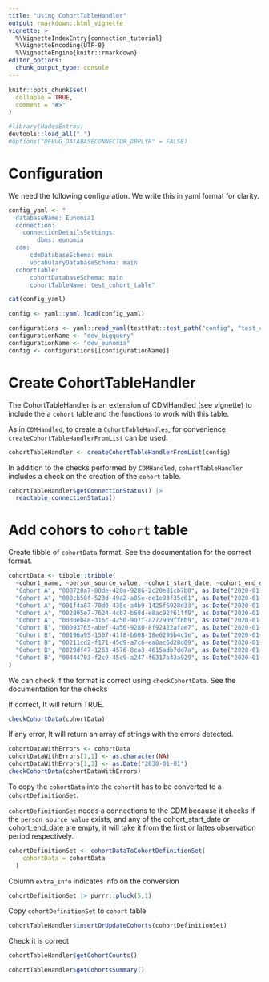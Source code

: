 ```yaml
---
title: "Using CohortTableHandler"
output: rmarkdown::html_vignette
vignette: >
  %\VignetteIndexEntry{connection_tutorial}
  %\VignetteEncoding{UTF-8}
  %\VignetteEngine{knitr::rmarkdown}
editor_options: 
  chunk_output_type: console
---
```


```r
knitr::opts_chunk$set(
  collapse = TRUE,
  comment = "#>"
)
```

```r
#library(HadesExtras)
devtools::load_all(".")
#options("DEBUG_DATABASECONNECTOR_DBPLYR" = FALSE)
```

# Configuration 

We need the following configuration. We write this in yaml format for clarity. 

```r
config_yaml <- "
  databaseName: Eunomia1
  connection:
    connectionDetailsSettings:
        dbms: eunomia
  cdm:
      cdmDatabaseSchema: main
      vocabularyDatabaseSchema: main
  cohortTable:
      cohortDatabaseSchema: main
      cohortTableName: test_cohort_table"

cat(config_yaml)
```

```r
config <- yaml::yaml.load(config_yaml)
```

```r
configurations <- yaml::read_yaml(testthat::test_path("config", "test_config.yml"))
configurationName <- "dev_bigquery"
configurationName <- "dev_eunomia"
config <- configurations[[configurationName]]
```

# Create CohortTableHandler

The CohortTableHandler is an extension of CDMHandled (see vignette) to include the a `cohort` table and the functions to work with this table. 

As in `CDMHandled`, to create a `CohortTableHandles`, for convenience `createCohortTableHandlerFromList` can be used. 
```r
cohortTableHandler <- createCohortTableHandlerFromList(config)
```

In addition to the checks performed by `CDMHandled`, `cohortTableHandler` includes a check on the creation of the `cohort` table. 

```r
cohortTableHandler$getConnectionStatus() |> 
  reactable_connectionStatus()
```


# Add cohors to `cohort` table 

Create tibble of `cohortData` format. See the documentation for the correct format. 

```r
cohortData <- tibble::tribble(
  ~cohort_name, ~person_source_value, ~cohort_start_date, ~cohort_end_date,
  "Cohort A", "000728a7-80de-420a-9286-2c20e81cb7b8", as.Date("2020-01-01"), as.Date("2020-01-03"),
  "Cohort A", "000cb58f-523d-49a2-a05e-de1e93f35c01", as.Date("2020-01-01"), as.Date("2020-01-03"),
  "Cohort A", "001f4a87-70d0-435c-a4b9-1425f6928d33", as.Date("2020-01-01"), as.Date("2020-01-03"),
  "Cohort A", "002805e7-7624-4cb7-b68d-e8ac92f61ff9", as.Date("2020-01-01"), as.Date("2020-01-03"),
  "Cohort A", "0030eb48-316c-4250-907f-a272909ff8b9", as.Date("2020-01-01"), as.Date("2020-01-03"),
  "Cohort B", "00093765-abef-4a56-9280-8f92422afae7", as.Date("2020-01-01"), as.Date("2020-01-04"),
  "Cohort B", "00196a95-1567-41f8-b608-18e6295b4c1e", as.Date("2020-01-01"), as.Date("2020-01-04"),
  "Cohort B", "00211cd2-f171-45d9-a7c6-ea8ac6d28d09", as.Date("2020-01-01"), as.Date("2020-01-04"),
  "Cohort B", "0029df47-1263-4576-8ca3-4615adb7dd7a", as.Date("2020-01-01"), as.Date("2020-01-04"),
  "Cohort B", "00444703-f2c9-45c9-a247-f6317a43a929", as.Date("2020-01-01"), as.Date("2020-01-04")
)
```

We can check if the format is correct using `checkCohortData`. See the documentation for the checks

If correct, It will return TRUE. 
```r
checkCohortData(cohortData)
```

If any error, It will return an array of strings with the errors detected.  
```r
cohortDataWithErrors <- cohortData
cohortDataWithErrors[1,1] <- as.character(NA)
cohortDataWithErrors[1,3] <- as.Date("2030-01-01")
checkCohortData(cohortDataWithErrors)
```


To copy the `cohortData` into the `cohort`it has to be converted to a `cohortDefinitionSet`.  

`cohortDefinitionSet` needs a connections to the CDM because it checks if the `person_source_value` exists, and any of the cohort_start_date or cohort_end_date are empty, it will take it from the first or lattes observation period respectively.  

```r
cohortDefinitionSet <- cohortDataToCohortDefinitionSet(
    cohortData = cohortData
  )
```

Column `extra_info` indicates info on the conversion
```r
cohortDefinitionSet |> purrr::pluck(5,1)
```

Copy `cohortDefinitionSet` to `cohort` table 

```r
cohortTableHandler$insertOrUpdateCohorts(cohortDefinitionSet)
```

Check it is correct
```r
cohortTableHandler$getCohortCounts()
```


```r
cohortTableHandler$getCohortsSummary()
```






